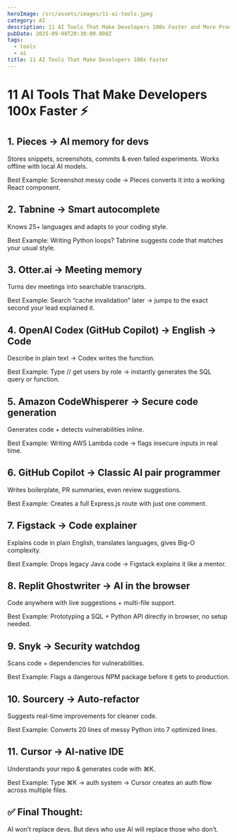 ```yaml
---
heroImage: /src/assets/images/11-ai-tools.jpeg
category: AI
description: 11 AI Tools That Make Developers 100x Faster and More Productive
pubDate: 2025-09-08T20:30:00.000Z
tags:
  - tools
  - ai
title: 11 AI Tools That Make Developers 100x Faster
---
```


# 11 AI Tools That Make Developers 100x Faster ⚡

## 1. Pieces → AI memory for devs

Stores snippets, screenshots, commits & even failed experiments. Works offline with local AI models.

Best Example: Screenshot messy code → Pieces converts it into a working React component.

## 2. Tabnine → Smart autocomplete

Knows 25+ languages and adapts to your coding style.

Best Example: Writing Python loops? Tabnine suggests code that matches your usual style.

## 3. Otter.ai → Meeting memory

Turns dev meetings into searchable transcripts.

Best Example: Search “cache invalidation” later → jumps to the exact second your lead explained it.

## 4. OpenAI Codex (GitHub Copilot) → English → Code

Describe in plain text → Codex writes the function.

Best Example: Type // get users by role → instantly generates the SQL query or function.

## 5. Amazon CodeWhisperer → Secure code generation

Generates code + detects vulnerabilities inline.

Best Example: Writing AWS Lambda code → flags insecure inputs in real time.

## 6. GitHub Copilot → Classic AI pair programmer

Writes boilerplate, PR summaries, even review suggestions.

Best Example: Creates a full Express.js route with just one comment.

## 7. Figstack → Code explainer

Explains code in plain English, translates languages, gives Big-O complexity.

Best Example: Drops legacy Java code → Figstack explains it like a mentor.

## 8. Replit Ghostwriter → AI in the browser

Code anywhere with live suggestions + multi-file support.

Best Example: Prototyping a SQL + Python API directly in browser, no setup needed.

## 9. Snyk → Security watchdog

Scans code + dependencies for vulnerabilities.

Best Example: Flags a dangerous NPM package before it gets to production.

## 10. Sourcery → Auto-refactor

Suggests real-time improvements for cleaner code.

Best Example: Converts 20 lines of messy Python into 7 optimized lines.

## 11. Cursor → AI-native IDE

Understands your repo & generates code with ⌘K.

Best Example: Type ⌘K → auth system → Cursor creates an auth flow across multiple files.

## ✅ Final Thought:

AI won’t replace devs. But devs who use AI will replace those who don’t.
